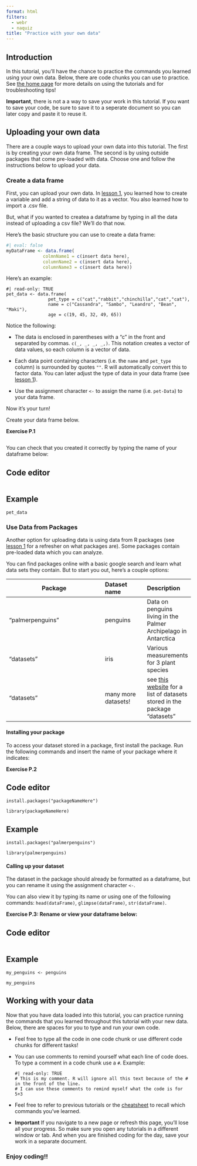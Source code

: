 ```yaml
---
format: html
filters: 
  - webr
  - naquiz
title: "Practice with your own data"
---
```


## Introduction

In this tutorial, you'll have the chance to practice the commands you learned using your own data. Below, there are code chunks you can use to practice. See [the home page](index.qmd){target="_blank"} for more details on using the tutorials and for troubleshooting tips!

**Important**, there is not a a way to save your work in this tutorial. If you want to save your code, be sure to save it to a seperate document so you can later copy and paste it to reuse it.

## Uploading your own data

There are a couple ways to upload your own data into this tutorial. The first is by creating your own data frame. The second is by using outside packages that come pre-loaded with data. Choose one and follow the instructions below to upload your data.

### Create a data frame

First, you can upload your own data. In [lesson 1](Bio110_lesson_one.qmd#sec-assign-variable){target="_blank"}, you learned how to create a variable and add a string of data to it as a vector. You also learned how to import a .csv file.

But, what if you wanted to createa a dataframe by typing in all the data instead of uploading a csv file? We'll do that now.

Here's the basic structure you can use to create a data frame:

```r
#| eval: false
myDataFrame <- data.frame(
              colmnName1 = c(insert data here), 
              columnName2 = c(insert data here),
              columnName3 = c(insert data here))
```

Here's an example:

```webr-r
#| read-only: TRUE
pet_data <- data.frame(
                pet_type = c("cat","rabbit","chinchilla","cat","cat"), 
                name = c("Cassandra", "Sambo", "Leandro", "Bean", "Maki"),
                age = c(19, 45, 32, 49, 65))
```

Notice the following:

-   The data is enclosed in parentheses with a "c" in the front and separated by commas. `c(_, _, _, _,)`. This notation creates a vector of data values, so each column is a vector of data.

-   Each data point containing characters (i.e. the `name` and `pet_type` column) is surrounded by quotes `""`. R will automatically convert this to factor data. You can later adjust the type of data in your data frame (see [lesson 1](Bio110_lesson_one.qmd#sec-var-property){target="_blank"}).

-   Use the assignment character `<-` to assign the name (i.e. `pet-Data`) to your data frame.

Now it's your turn!

Create your data frame below.

**Exercise P.1**

```webr-r



```

You can check that you created it correctly by typing the name of your dataframe below: 

::: panel-tabset

## Code editor

```webr-r



```

## Example
```webr-r
pet_data

```

:::


### Use Data from Packages

Another option for uploading data is using data from R packages (see [lesson 1](Bio110_lesson_one.qmd#sec-packages) for a refresher on what packages are). Some packages contain pre-loaded data which you can analyze.

You can find packages online with a basic google search and learn what data sets they contain. But to start you out, here's a couple options:

| Package          | Dataset name        | Description                                                                                                                                                           |
|---------------------------------------|:----------------|:----------------|
| "palmerpenguins" | penguins            | Data on penguins living in the Palmer Archipelago in Antarctica                                                                                                       |
| "datasets"       | iris                | Various measurements for 3 plant species                                                                                                                              |
| "datasets"       | many more datasets! | see [this website](https://stat.ethz.ch/R-manual/R-devel/library/datasets/html/00Index.html){target="_blank"} for a list of datasets stored in the package "datasets" |

#### **Installing your package**

To access your dataset stored in a package, first install the package. Run the following commands and insert the name of your package where it indicates:

**Exercise P.2**

::: panel-tabset

## Code editor

```webr-r
install.packages("packageNameHere")
```

```webr-r
library(packageNameHere)
```

## Example

```webr-r
install.packages("palmerpenguins")
```

```webr-r
library(palmerpenguins)
```

:::

#### **Calling up your dataset**

The dataset in the package should already be formatted as a dataframe, but you can rename it using the assignment character `<-`.

You can also view it by typing its name or using one of the following commands: `head(dataFrame)`, `glimpse(dataFrame)`, `str(dataFrame)`.


**Exercise P.3: Rename or view your dataframe below:**

::: panel-tabset

## Code editor

```webr-r



```


## Example

```webr-r
my_penguins <- penguins

my_penguins
```
:::

## Working with your data

Now that you have data loaded into this tutorial, you can practice running the commands that you learned throughout this tutorial with your new data. Below, there are spaces for you to type and run your own code. 

-   Feel free to type all the code in one code chunk or use different code chunks for different tasks!

-   You can use comments to remind yourself what each line of code does. To type a comment in a code chunk use a `#`. 
    Example: 
    
    ```webr-r
    #| read-only: TRUE
    # This is my comment. R will ignore all this text because of the # in the front of the line. 
    # I can use these comments to remind myself what the code is for
    5+3
    ```

-   Feel free to refer to previous tutorials or the [cheatsheet](Bio110_cheatsheet.qmd){target="_blank"} to recall which commands you've learned. 

-   **Important** If you navigate to a new page or refresh this page, you'll lose all your progress. So make sure you open any tutorials in a different window or tab. And when you are finished coding for the day, save your work in a separate document. 

### Enjoy coding!!

```webr-r





````


```webr-r





````


```webr-r





````


```webr-r





````


```webr-r





````


```webr-r





````


```webr-r





````


```webr-r





````
